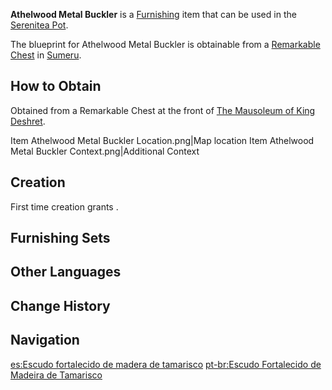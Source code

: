 {{Furnishing Infobox
|id             = 364213
|image          = Item Athelwood Metal Buckler.png
|category       = Wall Decor
|subcategory    = Hanging Ornament
|quality        = 3
|adeptal_energy = 60
|load           = 85
|reduced_load   = 64
|description    = A heavy round shield, which looks like a regular round shield but in fact conceals a hidden secret.<br />[[Athel Wood]] of moderate age and sturdy quality is selected and cut into planks of precise size and thickness. Smoking, waxing, and other processes will increase the planks' hardness to their greatest extent, before mortise and tenon structures are used to join them together. They are then affixed on three relatively light and soft backplanes to form a double-layer composite structure, which tries to wear down incoming blades and arrows to the greatest extent possible, weakening their power and absorbing their impact. At the same time, the frame is covered with a rigid iron structure, while reinforcing structures are placed at the vertex of the shield arc to resist the impact of blunt objects and opposing shields — and with that, the shield is complete.<br />Such shields are said to be able to fend off any attack from anyone without a [[Vision]]. Their price is also equivalent to dozens of ordinary weapons, which limits their users to small numbers of [[Eremite]] or [[Corps of Thirty]] elite troops.<br />Treasure Hoarders, who prioritize the lightness of their equipment, can't comprehend why a sellsword would invest so much in a shield like this. Only a select few frontline mercenaries and the designer of this shield type understand the importance of such equipment. As a reckless youth, the shield designer once led an incursion into [[Aaru Village]] in search of his colleagues' nemesis, only to be defeated by a young guard. With a shield in her left hand and a spear in her right, the [[Candace|guard with heterochromatic eyes]] was a human avalanche, shattering the intruders' weapons and defensive equipment alike in a single charge, knocking them out with just the right amount of force, before handing them over to the aged guards, admonishing them, and releasing them. The shield's designer, though now reformed and no longer a criminal, still remembers the young guard with her differently-colored eyes, regarding her as the strongest warrior he has ever met. She was the reference point from which the principle of "the greatest offense is the greatest defense" was used to transform this venerable shield design into this style of round shield.<br />And who knows? Perhaps it may yet withstand one of her blows should they ever meet again...
|mention        = Candace
|blueprint      = Remarkable Chest
|source1        = 
}}
'''Athelwood Metal Buckler''' is a [[Furnishing]] item that can be used in the [[Serenitea Pot]].

The blueprint for Athelwood Metal Buckler is obtainable from a [[Remarkable Chest]] in [[Sumeru]].

==How to Obtain==
Obtained from a Remarkable Chest at the front of [[The Mausoleum of King Deshret]].
<gallery>
Item Athelwood Metal Buckler Location.png|Map location
Item Athelwood Metal Buckler Context.png|Additional Context
</gallery>

==Creation==
First time creation grants {{Item|Trust|24|x=60}}.
{{Recipe
|type = Creation
|time = 14h
|Athel Wood = 8
|Iron Chunk = 4
|sort = Athel Wood;Iron Chunk
}}

==Furnishing Sets==
{{Craft Usage}}

==Other Languages==
{{Other Languages
|default_hidden = 1
|en      = Athelwood Metal Buckler
|zhs     = 柽木坚铁圆盾
|zhs_rm  = Chēngmù Jiāntiě Yuándùn
|zht     = 檉木堅鐵圓盾
|zht_rm  = Chēngmù Jiāntiě Yuándùn
|ja      = タマリスクの円盾・堅鉄
|ja_rm   = Tamarisuku no Marutate - Kentetsu{{Assumed}}
|ko      = 단단한 에셀나무 원형 방패
|ko_rm   = Dandanhan Eselnamu Wonhyeong Bangpae
|es      = Escudo fortalecido de madera de tamarisco
|fr      = Bouclier résistant en bois de tamaris Athel
|ru      = Круглый щит из тамариска
|th      = โล่เกราะกลมไม้ Athel
|th_rm   = 
|vi      = Khiên Gỗ Sanh Tròn
|de      = Athel-Holzschild mit Metallrahmen
|id      = Perisai Besi Athelwood
|pt      = Escudo Fortalecido de Madeira de Tamarisco
|tr      = Ilgın Metal Kalkan
|it      = Brocchiero metallico in legno di athel
}}

==Change History==
{{Change History|3.1}}

==Navigation==
{{Furnishing Navbox|interior}}

[[es:Escudo fortalecido de madera de tamarisco]]
[[pt-br:Escudo Fortalecido de Madeira de Tamarisco]]